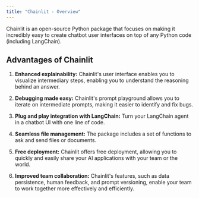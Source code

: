 ```yaml
---
title: "Chainlit - Overview"
---
```


Chainlit is an open-source Python package that focuses on making it incredibly easy to create chatbot user interfaces on top of any Python code (including LangChain).


## Advantages of Chainlit
1. **Enhanced explainability:** Chainlit's user interface enables you to visualize intermediary steps, enabling you to understand the reasoning behind an answer.

2. **Debugging made easy:** Chainlit's prompt playground allows you to iterate on intermediate prompts, making it easier to identify and fix bugs.

3. **Plug and play integration with LangChain:** Turn your LangChain agent in a chatbot UI with one line of code.

4. **Seamless file management:** The package includes a set of functions to ask and send files or documents.

5. **Free deployment:** Chainlit offers free deployment, allowing you to quickly and easily share your AI applications with your team or the world.

6. **Improved team collaboration:** Chainlit's features, such as data persistence, human feedback, and prompt versioning, enable your team to work together more effectively and efficiently.

